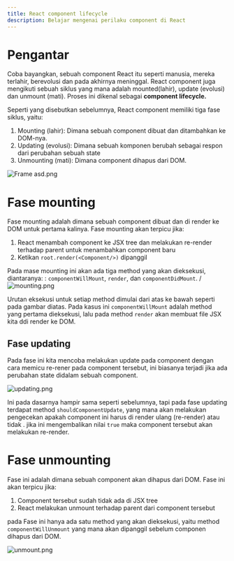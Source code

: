 ```yaml
---
title: React component lifecycle
description: Belajar mengenai perilaku component di React
---
```



# Pengantar

Coba bayangkan, sebuah component React itu seperti manusia, mereka terlahir, berevolusi dan pada akhirnya meninggal. React component juga mengikuti sebuah siklus yang mana adalah mounted(lahir), update (evolusi) dan unmount (mati). Proses ini dikenal sebagai **component lifecycle.**

Seperti yang disebutkan sebelumnya, React component memiliki tiga fase siklus, yaitu:

1. Mounting (lahir): Dimana sebuah component dibuat dan ditambahkan ke DOM-nya.
2. Updating (evolusi): Dimana sebuah komponen berubah sebagai respon dari perubahan sebuah state
3. Unmounting (mati):  Dimana component dihapus dari DOM.   

![Frame asd.png](/Frame_asd.png)

# Fase mounting

Fase mounting adalah dimana sebuah component dibuat dan di render ke DOM untuk pertama kalinya. Fase mounting akan terpicu jika:

1. React menambah component ke JSX tree dan melakukan re-render terhadap parent untuk menambahkan component baru
2. Ketikan `root.render(<Component/>)` dipanggil

Pada mase mounting ini akan ada tiga method yang akan dieksekusi, diantaranya: : `componentWillMount`, `render`, dan `componentDidMount`.
/
![mounting.png](/mounting.png)

Urutan eksekusi untuk setiap method dimulai dari atas ke bawah seperti pada gambar diatas. Pada kasus ini `componentWillMount` adalah method yang pertama dieksekusi, lalu pada method `render` akan membuat file JSX kita ddi render ke DOM.

## Fase updating

Pada fase ini kita mencoba melakukan update pada component dengan cara memicu re-rener pada component tersebut, ini biasanya terjadi jika ada perubahan state didalam sebuah component.

![updating.png](/updating.png)

Ini pada dasarnya hampir sama seperti sebelumnya, tapi pada fase updating terdapat method `shouldComponentUpdate`, yang mana akan melakukan pengecekan apakah component ini harus di render ulang (re-render) atau tidak . jika ini mengembalikan nilai `true` maka component tersebut akan melakukan re-render.

# Fase unmounting

Fase ini adalah dimana sebuah component akan dihapus dari DOM. Fase ini akan terpicu jika:

1. Component tersebut sudah tidak ada di JSX tree
2. React melakukan unmount terhadap parent dari component tersebut

pada Fase ini hanya ada satu method yang akan dieksekusi, yaitu method `componentWillUnmount` yang mana akan dipanggil sebelum componen dihapus dari DOM. 

![unmount.png](/unmount.png)